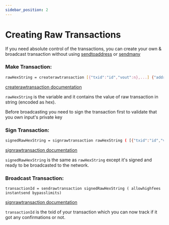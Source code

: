 ```yaml
---
sidebar_position: 2
---
```


# Creating Raw Transactions

If you need absolute control of the transactions, you can create your own & broadcast transaction without using [sendtoaddress](/developers/pac-protocol-core/client-commands/sendtoaddress) or [sendmany](/developers/pac-protocol-core/client-commands/sendmany)

### Make Transaction:

```bash
rawHexString = createrawtransaction [{"txid":"id","vout":n},...] {"address":amount,"data":"hex",...} ( locktime )
```
[createrawtransaction documentation](/developers/pac-protocol-core/client-commands/createrawtransaction)

`rawHexString` is the variable and it contains the value of raw transaction in string (encoded as hex).

Before broadcasting you need to sign the transaction first to validate that you own input's private key

### Sign Transaction:

```bash
signedRawHexString = signrawtransaction rawHexString ( [{"txid":"id","vout":n,"scriptPubKey":"hex","redeemScript":"hex"},...] ["privatekey1",...] sighashtype )
```
[signrawtransaction documentation](/developers/pac-protocol-core/client-commands/signrawtransaction)

`signedRawHexString` is the same as `rawHexString` except it's signed and ready to be broadcasted to the network.

### Broadcast Transaction:

```
transactionId = sendrawtransaction signedRawHexString ( allowhighfees instantsend bypasslimits)
```
[signrawtransaction documentation](/developers/pac-protocol-core/client-commands/sendrawtransaction)

`transactionId` is the txid of your transaction which you can now track if it got any confirmations or not.
